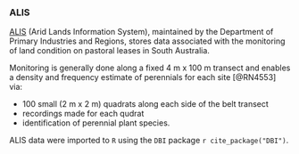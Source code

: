 ### ALIS 

[ALIS](https://www.pir.sa.gov.au/aghistory/natural_resources/pastoral_land_management) (Arid Lands Information System), maintained by the Department of Primary Industries and Regions, stores data associated with the monitoring of land condition on pastoral leases in South Australia.

Monitoring is generally done along a fixed 4 m x 100 m transect and enables a density and frequency estimate of perennials for each site [@RN4553] via:

* 100 small (2 m x 2 m) quadrats along each side of the belt transect
* recordings made for each qudrat
* identification of perennial plant species.

ALIS data were imported to `R` using the `DBI` package `r cite_package("DBI")`.